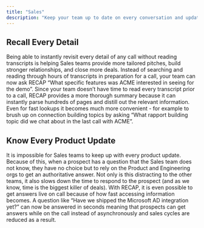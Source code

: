 ```yaml
---
title: "Sales"
description: "Keep your team up to date on every conversation and update so they can close."
---
```


## Recall Every Detail

Being able to instantly revisit every detail of any call without reading transcripts is helping Sales teams provide more tailored pitches, build
stronger relationships, and close more deals. Instead of searching and reading through hours of transcripts in preparation for a call, your team can
now ask RECAP “What specific features was ACME interested in seeing for the demo”. Since your team doesn’t have time to read every transcript prior
to a call, RECAP provides a more thorough summary because it can instantly parse hundreds of pages and distill out the relevant information. Even
for fast lookups it becomes much more convenient - for example to brush up on connection building topics by asking “What rapport building topic did
we chat about in the last call with ACME”.


## Know Every Product Update

It is impossible for Sales teams to keep up with every product update. Because of this, when a prospect has a question that the Sales team does not
know, they have no choice but to rely on the Product and Engineering orgs to get an authoritative answer. Not only is this distracting to the other
teams, it also slows down the time to respond to the prospect (and as we know, time is the biggest killer of deals). With RECAP, it is even
possible to get answers live on call because of how fast accessing information becomes. A question like “Have we shipped the Microsoft AD integration
yet?” can now be answered in seconds meaning that prospects can get answers while on the call instead of asynchronously and sales cycles are reduced
as a result.
